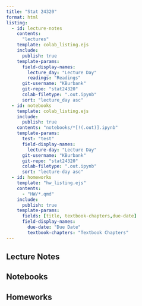 ```yaml
---
title: "Stat 24320"
format: html
listing: 
  - id: lecture-notes
    contents: 
      "lectures"
    template: colab_listing.ejs
    include:
      publish: true
    template-params:
      field-display-names: 
        lecture_day: "Lecture Day"
        readings: "Readings"
      git-username: "KBurbank"
      git-repo: "stat24320"
      colab-filetype: ".out.ipynb"
      sort: "lecture_day asc"
  - id: notebooks
    template: colab_listing.ejs
    include:
      publish: true
    contents: "notebooks/*[!(.out)].ipynb"
    template-params:
      test: "test"
      field-display-names: 
        lecture-day: "Lecture Day"
      git-username: "KBurbank"
      git-repo: "stat24320"
      colab-filetype: ".out.ipynb"
      sort: "lecture-day asc"
  - id: homeworks
    template: "hw_listing.ejs"
    contents: 
      - "HW/*.qmd"
    include:
      publish: true
    template-params:
      fields: [title, textbook-chapters,due-date]
      field-display-names:
        due-date: "Due Date"
        textbook-chapters: "Textbook Chapters"
---
```


## Lecture Notes

:::{#lecture-notes}
:::

## Notebooks

:::{#notebooks}
:::

## Homeworks

:::{#homeworks}
:::